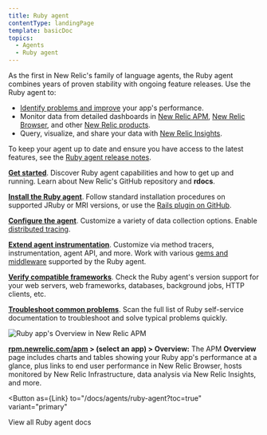 ```yaml
---
title: Ruby agent
contentType: landingPage
template: basicDoc
topics:
  - Agents
  - Ruby agent
---
```



As the first in New Relic's family of language agents, the Ruby agent combines years of proven stability with ongoing feature releases. Use the Ruby agent to:

* [Identify problems and improve](/docs/agents/ruby-agent/getting-started/introduction-new-relic-ruby#monitor-performance) your app's performance.
* Monitor data from detailed dashboards in [New Relic APM](/docs/apm/new-relic-apm/getting-started/introduction-new-relic-apm), [New Relic Browser](/docs/browser/new-relic-browser/getting-started/introduction-new-relic-browser), and other [New Relic products](https://newrelic.com/products).
* Query, visualize, and share your data with [New Relic Insights](/docs/insights/using-insights-ui/getting-started/introduction-new-relic-insights).

To keep your agent up to date and ensure you have access to the latest features, see the [Ruby agent release notes](/docs/release-notes/agent-release-notes/ruby-release-notes).

<Icon
  name="terminal"
  size="2em"
/>

**[Get started](/docs/agents/ruby-agent/getting-started/)**. Discover Ruby agent capabilities and how to get up and running. Learn about New Relic's GitHub repository and **rdocs**.

<Icon
  name="list"
  size="2em"
/>

**[Install the Ruby agent](/docs/agents/ruby-agent/installation/install-new-relic-ruby-agent)**. Follow standard installation procedures on supported JRuby or MRI versions, or use the [Rails plugin on GitHub](/docs/agents/ruby-agent/installation/ruby-agent-installation-rails-plugin).

<Icon
  name="settings"
  size="2em"
/>

**[Configure the agent](/docs/agents/ruby-agent/configuration/ruby-agent-configuration)**. Customize a variety of data collection options. Enable [distributed tracing](/docs/apm/distributed-tracing/getting-started/introduction-distributed-tracing).

<Icon
  name="tool"
  size="2em"
/>

**[Extend agent instrumentation](/docs/agents/ruby-agent/customization)**. Customize via method tracers, instrumentation, agent API, and more. Work with various [gems and middleware](/docs/agents/ruby-agent/instrumented-gems) supported by the Ruby agent.

<Icon
  name="database"
  size="2em"
/>

**[Verify compatible frameworks](/docs/agents/ruby-agent/getting-started/ruby-agent-requirements-supported-frameworks)**. Check the Ruby agent's version support for your web servers, web frameworks, databases, background jobs, HTTP clients, etc.

<Icon
  name="life-buoy"
  size="2em"
/>

**[Troubleshoot common problems](/docs/agents/ruby-agent/troubleshooting)**. Scan the full list of Ruby self-service documentation to troubleshoot and solve typical problems quickly.

![Ruby app's Overview in New Relic APM](/sites/default/files/thumbnails/image/ruby-apm-app_0.png "Ruby app's Overview in New Relic APM")

**[rpm.newrelic.com/apm](https://rpm.newrelic.com/apm) > (select an app) > Overview:** The APM **Overview** page includes charts and tables showing your Ruby app's performance at a glance, plus links to end user performance in New Relic Browser, hosts monitored by New Relic Infrastructure, data analysis via New Relic Insights, and more.

<Button
  as={Link}
  to="/docs/agents/ruby-agent?toc=true"
  variant="primary"
>
  View all Ruby agent docs
</Button>
